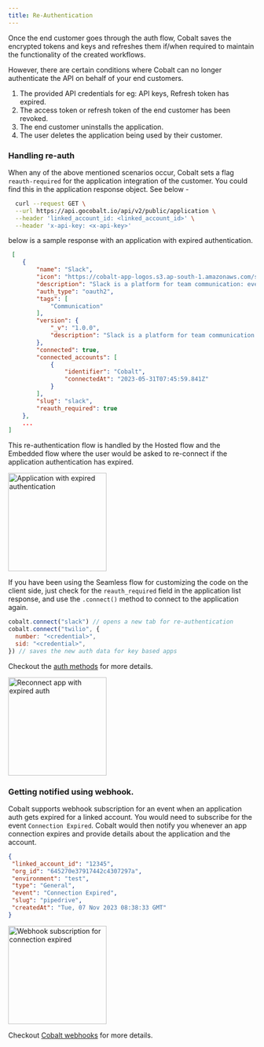 ```yaml
---
title: Re-Authentication
---
```


Once the end customer goes through the auth flow, Cobalt saves the encrypted tokens and keys and refreshes them if/when required to maintain the functionality
of the created workflows.

However, there are certain conditions where Cobalt can no longer authenticate the API on behalf of your end customers.
1. The provided API credentials for eg: API keys, Refresh token has expired.
2. The access token or refresh token of the end customer has been revoked.
3. The end customer uninstalls the application.
4. The user deletes the application being used by their customer.


### Handling re-auth

When any of the above mentioned scenarios occur, Cobalt sets a flag `reauth-required` for the application integration of the customer. You could find this
in the application response object. See below - 

```bash cURL
  curl --request GET \
  --url https://api.gocobalt.io/api/v2/public/application \
  --header 'linked_account_id: <linked_account_id>' \
  --header 'x-api-key: <x-api-key>'
```
below is a sample response with an application with expired authentication.

```JSON Response
 [
    {
        "name": "Slack",
        "icon": "https://cobalt-app-logos.s3.ap-south-1.amazonaws.com/slack/logo.png",
        "description": "Slack is a platform for team communication: everything in one place, instantly searchable, available wherever you go. Offering instant messaging, document sharing and knowledge search for modern teams.",
        "auth_type": "oauth2",
        "tags": [
            "Communication"
        ],
        "version": {
            "_v": "1.0.0",
            "description": "Slack is a platform for team communication: everything in one place, instantly searchable, available wherever you go. Offering instant messaging, document sharing and knowledge search for modern teams."
        },
        "connected": true,
        "connected_accounts": [
            {
                "identifier": "Cobalt",
                "connectedAt": "2023-05-31T07:45:59.841Z"
            }
        ],
        "slug": "slack",
        "reauth_required": true
    },
    ...
]
```
This re-authentication flow is handled by the Hosted flow and the Embedded flow where the user would be asked to re-connect if the application authentication has expired.

<img height="200" src="/images/expired-app.png" alt="Application with expired authentication"/>

If you have been using the Seamless flow for customizing the code on the client side, just check for the `reauth_required` field in the application list response,
and use the `.connect()` method to connect to the application again.

```Javascript Re-authentication
cobalt.connect("slack") // opens a new tab for re-authentication
cobalt.connect("twilio", {
  number: "<credential>",
  sid: "<credential>",
}) // saves the new auth data for key based apps

```
Checkout the [auth methods](https://docs.gocobalt.io/sdks/client-side-sdks/js-sdk) for more details.

<img height="200" src="/images/reconnect.png" alt="Reconnect app with expired auth"/>

### Getting notified using webhook.
Cobalt supports webhook subscription for an event when an application auth gets expired for a linked account. You would need to subscribe for the event `Connection Expired`.
Cobalt would then notify you whenever an app connection expires and provide details about the application and the account.

```json Webhook payload
{
 "linked_account_id": "12345",
 "org_id": "645270e37917442c4307297a",
 "environment": "test",
 "type": "General",
 "event": "Connection Expired",
 "slug": "pipedrive",
 "createdAt": "Tue, 07 Nov 2023 08:38:33 GMT"
}
```
<img height="200" src="/images/Developer/connection-expired-webhook.png" alt="Webhook subscription for connection expired"/>

<Note>Checkout [Cobalt webhooks](https://docs.gocobalt.io/build/basics/webhooks) for more details.</Note>